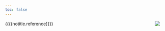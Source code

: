 ```yaml
---
toc: false
---
```

<img src="../figures/favicon/apple-touch-icon-76x76.png" style="float:right" />

{{{{notitle.reference}}}}
